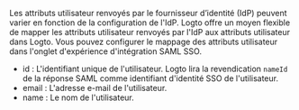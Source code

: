 Les attributs utilisateur renvoyés par le fournisseur d’identité (IdP) peuvent varier en fonction de la configuration de l'IdP. Logto offre un moyen flexible de mapper les attributs utilisateur renvoyés par l'IdP aux attributs utilisateur dans Logto. Vous pouvez configurer le mappage des attributs utilisateur dans l'onglet d'expérience d'intégration SAML SSO.

- id : L'identifiant unique de l'utilisateur. Logto lira la revendication `nameId` de la réponse SAML comme identifiant d'identité SSO de l'utilisateur.
- email : L'adresse e-mail de l'utilisateur.
- name : Le nom de l'utilisateur.
